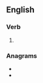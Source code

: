 ==English==

===Verb===
{{head|en|verb form}}

# {{en-past of|umpire}}

===Anagrams===
* {{l|en|dumpier}}
* {{l|en|impured}}